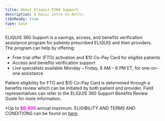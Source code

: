 ```yaml
---
title: About Eliquis E360 Support
description: A basic intro to Astro.
i18nReady: true
type: base
---
```


ELIQUIS 360 Support is a savings, access, and benefits verification assistance program for patients prescribed ELIQUIS and their providers.
The program can help by offering:
* Free trial offer (FTO) activation and $10 Co-Pay Card for eligible patients
* Access and benefits verification support
* Live specialists available Monday – Friday, 8 AM – 8 PM ET, for one-on-one assistance

Patient eligibility for FTO and $10 Co-Pay Card is determined through a benefits review which can be initiated by both patient and provider. Field representatives can refer to the ELIQUIS 360 Support Benefits Review Guide for more information.

*Up to <span style="color:magenta;">**$6,400**</span> annual maximum. ELIGIBILITY AND TERMS AND CONDITIONS can be found on [here](http://localhost:4000/en/terms-and-conditions/master-terms-and-conditions/).